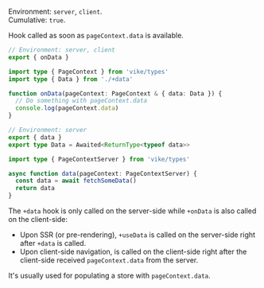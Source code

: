 
Environment: `server`, `client`.  
Cumulative: `true`.  

Hook called as soon as <Link href="/pageContext#data">`pageContext.data`</Link> is available.

```ts
// Environment: server, client
export { onData }

import type { PageContext } from 'vike/types'
import type { Data } from './+data'

function onData(pageContext: PageContext & { data: Data }) {
  // Do something with pageContext.data
  console.log(pageContext.data)
}
```

```ts
// Environment: server
export { data }
export type Data = Awaited<ReturnType<typeof data>>

import type { PageContextServer } from 'vike/types'

async function data(pageContext: PageContextServer) {
  const data = await fetchSomeData()
  return data
}
```

The <Link href="/data">`+data` hook</Link> is only called on the server-side while `+onData` is also called on the client-side:
 - Upon <Link href="/ssr">SSR</Link> (or <Link href="/pre-rendering">pre-rendering</Link>), `+useData` is called on the server-side right after `+data` is called.
 - Upon client-side navigation, is called on the client-side right after the client-side received `pageContext.data` from the server.

It's usually used for populating <Link href="/store">a store</Link> with `pageContext.data`.

